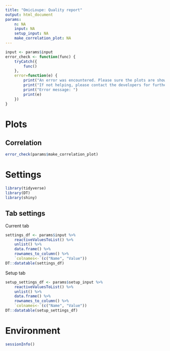 ```yaml
---
title: "OmicLoupe: Quality report"
output: html_document
params:
    n: NA
    input: NA
    setup_input: NA
    make_correlation_plot: NA
---
```


```r
input <- params$input
error_check <- function(func) {
    tryCatch({
        func()
    },
    error=function(e) {
        print("An error was encountered. Please sure the plots are showing up correctly in OmicLoupe before export.")
        print("If not helping, please contact the developers for further support")
        print("Error message: ")
        print(e)
    })
}
```

# Plots

## Correlation

```r
error_check(params$make_correlation_plot)
```

# Settings 

```r
library(tidyverse)
library(DT)
library(shiny)
```

## Tab settings

Current tab

```r
settings_df <- params$input %>% 
    reactiveValuesToList() %>%
    unlist() %>%
    data.frame() %>%
    rownames_to_column() %>%
    `colnames<-`(c("Name", "Value"))
DT::datatable(settings_df)
```

Setup tab

```r
setup_settings_df <- params$setup_input %>%
    reactiveValuesToList() %>%
    unlist() %>%
    data.frame() %>%
    rownames_to_column() %>%
    `colnames<-`(c("Name", "Value"))
DT::datatable(setup_settings_df)
```

# Environment

```r
sessionInfo()
```

